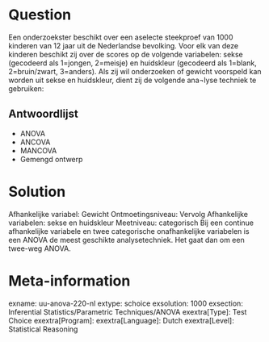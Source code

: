 Question
========
Een onderzoekster beschikt over een aselecte steekproef van 1000 kinderen van 12 jaar uit de Nederlandse bevolking. Voor elk van deze kinderen beschikt zij over de scores op de volgende variabelen: sekse (gecodeerd als 1=jongen, 2=meisje) en huidskleur (gecodeerd als 1=blank, 2=bruin/zwart, 3=anders). Als zij wil onderzoeken of gewicht voorspeld kan worden uit sekse en huidskleur, dient zij de volgende ana¬lyse techniek te gebruiken:

Antwoordlijst
----------
* ANOVA
* ANCOVA
* MANCOVA
* Gemengd ontwerp


Solution
========
Afhankelijke variabel: Gewicht Ontmoetingsniveau: Vervolg Afhankelijke variabelen: sekse en huidskleur Meetniveau: categorisch Bij een continue afhankelijke variabele en twee categorische onafhankelijke variabelen is een ANOVA de meest geschikte analysetechniek. Het gaat dan om een twee-weg ANOVA.

Meta-information
================
exname: uu-anova-220-nl
extype: schoice
exsolution: 1000
exsection: Inferential Statistics/Parametric Techniques/ANOVA
exextra[Type]: Test Choice
exextra[Program]: 
exextra[Language]: Dutch
exextra[Level]: Statistical Reasoning
